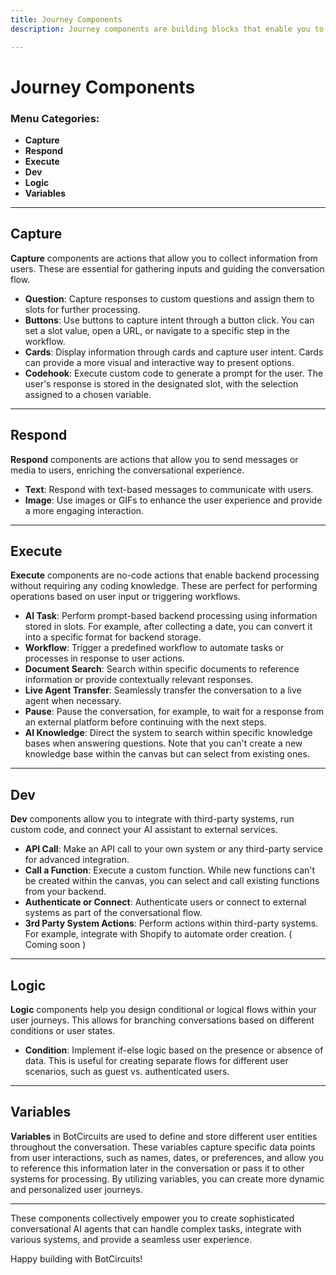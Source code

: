 ```yaml
---
title: Journey Components
description: Journey components are building blocks that enable you to design and configure conversational AI agents. These components are categorized into different menus based on their functionality, helping you create dynamic and interactive user journeys with ease.

---
```


# Journey Components

### Menu Categories:
- **Capture**
- **Respond**
- **Execute**
- **Dev**
- **Logic**
- **Variables**

---

## Capture

**Capture** components are actions that allow you to collect information from users. These are essential for gathering inputs and guiding the conversation flow.

- **Question**: Capture responses to custom questions and assign them to slots for further processing.
- **Buttons**: Use buttons to capture intent through a button click. You can set a slot value, open a URL, or navigate to a specific step in the workflow.
- **Cards**: Display information through cards and capture user intent. Cards can provide a more visual and interactive way to present options.
- **Codehook**: Execute custom code to generate a prompt for the user. The user's response is stored in the designated slot, with the selection assigned to a chosen variable.

---

## Respond

**Respond** components are actions that allow you to send messages or media to users, enriching the conversational experience.

- **Text**: Respond with text-based messages to communicate with users.
- **Image**: Use images or GIFs to enhance the user experience and provide a more engaging interaction.

---

## Execute

**Execute** components are no-code actions that enable backend processing without requiring any coding knowledge. These are perfect for performing operations based on user input or triggering workflows.

- **AI Task**: Perform prompt-based backend processing using information stored in slots. For example, after collecting a date, you can convert it into a specific format for backend storage.
- **Workflow**: Trigger a predefined workflow to automate tasks or processes in response to user actions.
- **Document Search**: Search within specific documents to reference information or provide contextually relevant responses.
- **Live Agent Transfer**: Seamlessly transfer the conversation to a live agent when necessary.
- **Pause**: Pause the conversation, for example, to wait for a response from an external platform before continuing with the next steps.
- **AI Knowledge**: Direct the system to search within specific knowledge bases when answering questions. Note that you can't create a new knowledge base within the canvas but can select from existing ones.

---

## Dev

**Dev** components allow you to integrate with third-party systems, run custom code, and connect your AI assistant to external services.

- **API Call**: Make an API call to your own system or any third-party service for advanced integration.
- **Call a Function**: Execute a custom function. While new functions can't be created within the canvas, you can select and call existing functions from your backend.
- **Authenticate or Connect**: Authenticate users or connect to external systems as part of the conversational flow.
- **3rd Party System Actions**: Perform actions within third-party systems. For example, integrate with Shopify to automate order creation. ( Coming soon )

---

## Logic

**Logic** components help you design conditional or logical flows within your user journeys. This allows for branching conversations based on different conditions or user states.

- **Condition**: Implement if-else logic based on the presence or absence of data. This is useful for creating separate flows for different user scenarios, such as guest vs. authenticated users.

---

## Variables

**Variables** in BotCircuits are used to define and store different user entities throughout the conversation. These variables capture specific data points from user interactions, such as names, dates, or preferences, and allow you to reference this information later in the conversation or pass it to other systems for processing. By utilizing variables, you can create more dynamic and personalized user journeys.

---

These components collectively empower you to create sophisticated conversational AI agents that can handle complex tasks, integrate with various systems, and provide a seamless user experience.

Happy building with BotCircuits!
